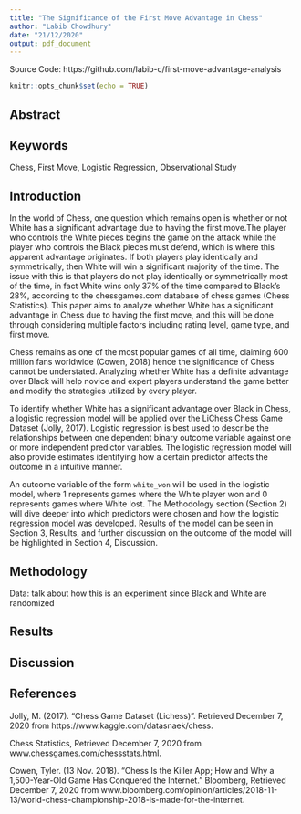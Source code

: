 ---
title: "The Significance of the First Move Advantage in Chess"
author: "Labib Chowdhury"
date: "21/12/2020"
output: pdf_document
---

Source Code: https://github.com/labib-c/first-move-advantage-analysis
```{r setup, include=FALSE}
knitr::opts_chunk$set(echo = TRUE)
```
## Abstract

## Keywords

Chess, First Move, Logistic Regression, Observational Study

## Introduction

In the world of Chess, one question which remains open is whether or not White has a significant advantage due to having the first move.The player who controls the White pieces begins the game on the attack while the player who controls the Black pieces must defend, which is where this apparent advantage originates. If both players play identically and symmetrically, then White will win a significant majority of the time. The issue with this is that players do not play identically or symmetrically most of the time, in fact White wins only 37% of the time compared to Black's 28%, according to the chessgames.com database of chess games (Chess Statistics). This paper aims to analyze whether White has a significant advantage in Chess due to having the first move, and this will be done through considering multiple factors including rating level, game type, and first move.

Chess remains as one of the most popular games of all time, claiming 600 million fans worldwide (Cowen, 2018) hence the significance of Chess cannot be understated. Analyzing whether White has a definite advantage over Black will help novice and expert players understand the game better and modify the strategies utilized by every player.

To identify whether White has a significant advantage over Black in Chess, a logistic regression model will be applied over the LiChess Chess Game Dataset (Jolly, 2017). Logistic regression is best used to describe the relationships between one dependent binary outcome variable against one or more independent predictor variables. The logistic regression model will also provide estimates identifying how a certain predictor affects the outcome in a intuitive manner. 

An outcome variable of the form `white_won` will be used in the logistic model, where 1 represents games where the White player won and 0 represents games where White lost. The Methodology section (Section 2) will dive deeper into which predictors were chosen and how the logistic regression model was developed. Results of the model can be seen in Section 3, Results, and further discussion on the outcome of the model will be highlighted in Section 4, Discussion.

## Methodology

Data:
talk about how this is an experiment since Black and White are randomized

## Results

## Discussion

## References

Jolly, M. (2017). "Chess Game Dataset (Lichess)". Retrieved December 7, 2020 from https://www.kaggle.com/datasnaek/chess.

Chess Statistics,  Retrieved December 7, 2020 from www.chessgames.com/chessstats.html. 

Cowen, Tyler. (13 Nov. 2018). “Chess Is the Killer App; How and Why a 1,500-Year-Old Game Has Conquered the Internet.” Bloomberg, Retrieved December 7, 2020 from www.bloomberg.com/opinion/articles/2018-11-13/world-chess-championship-2018-is-made-for-the-internet. 
